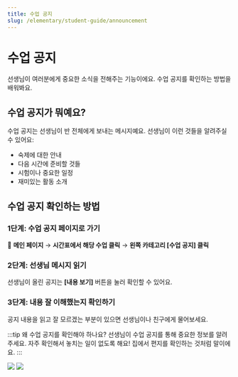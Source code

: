```yaml
---
title: 수업 공지
slug: /elementary/student-guide/announcement
---
```



# 수업 공지

선생님이 여러분에게 중요한 소식을 전해주는 기능이에요. 수업 공지를 확인하는 방법을 배워봐요.

## 수업 공지가 뭐예요?

수업 공지는 선생님이 반 전체에게 보내는 메시지예요. 선생님이 이런 것들을 알려주실 수 있어요:

- 숙제에 대한 안내
- 다음 시간에 준비할 것들
- 시험이나 중요한 일정
- 재미있는 활동 소개

## 수업 공지 확인하는 방법

### 1단계: 수업 공지 페이지로 가기

📍 **메인 페이지** → **시간표에서 해당 수업 클릭** → **왼쪽 카테고리 [수업 공지] 클릭**

### 2단계: 선생님 메시지 읽기

선생님이 올린 공지는 **[내용 보기]** 버튼을 눌러 확인할 수 있어요.

### 3단계: 내용 잘 이해했는지 확인하기

공지 내용을 읽고 잘 모르겠는 부분이 있으면 선생님이나 친구에게 물어보세요.

:::tip 왜 수업 공지를 확인해야 하나요?
선생님이 수업 공지를 통해 중요한 정보를 알려주세요. 자주 확인해서 놓치는 일이 없도록 해요! 집에서 편지를 확인하는 것처럼 말이에요.
:::

<Image src="/img/kr/elementary/student/07-01.jpg" size="lg" />
<Image src="/img/kr/elementary/student/07-02.jpg" size="lg" />
